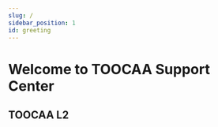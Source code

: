 ```yaml
---
slug: /
sidebar_position: 1
id: greeting
---
```


# Welcome to TOOCAA Support Center

## TOOCAA L2

<cardbox>
  <card
    href="https://wiki.toocaa.com/en/toocaa-l2/"
    title="TOOCAA L2"
    img={'http://wiki-toocaa.oss-cn-hongkong.aliyuncs.com/wiki/20241221-111714.png'}
  />

<card
  href="https://wiki.toocaa.com/en/toocaa-l2/TOOCAA-L2-Accessories/"
  title="Accessories"
  img="http://wiki-toocaa.oss-cn-hongkong.aliyuncs.com/wiki/20241220-171848.jpg"
/>


<card
  href="https://wiki.toocaa.com/en/toocaa-l2/TOOCAA-L2-Accessories/Laser%20Module/"
  title="TOOCAA L2 Laser Module"
  img="http://wiki-toocaa.oss-cn-hongkong.aliyuncs.com/wiki/11111.png"
/>

</cardbox>
